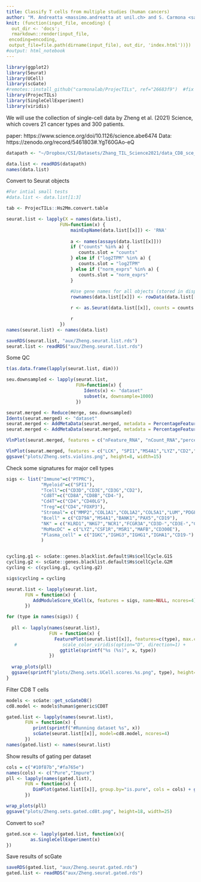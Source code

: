 ```yaml
---
title: Classify T cells from multiple studies (human cancers)
author: "M. Andreatta <massimo.andreatta at unil.ch> and S. Carmona <santiago.carmona at unil.ch>"
knit: (function(input_file, encoding) {
  out_dir <- 'docs';
  rmarkdown::render(input_file,
 encoding=encoding,
 output_file=file.path(dirname(input_file), out_dir, 'index.html'))})
#output: html_notebook
---
```


```r
library(ggplot2)
library(Seurat)
library(UCell)
library(scGate)
#remotes::install_github("carmonalab/ProjecTILs", ref="26683f9")  #fix commit, for reproducibility
library(ProjecTILs)
library(SingleCellExperiment)
library(viridis)
```


We will use the collection of single-cell data by Zheng et al. (2021) Science, which covers 21 cancer types and 300 patients.

paper: https://www.science.org/doi/10.1126/science.abe6474
Data: https://zenodo.org/record/5461803#.YgT60GAo-eQ

```r
datapath <- "~/Dropbox/CSI/Datasets/Zhang_TIL_Science2021/data_CD8_sce_list.rds"

data.list <- readRDS(datapath)
names(data.list)
```

Convert to Seurat objects
```r
#For intial small tests
#data.list <- data.list[1:3]

tab <- ProjecTILs::Hs2Mm.convert.table

seurat.list <- lapply(X = names(data.list),  
                    FUN=function(x) {
                        mainExpName(data.list[[x]]) <- 'RNA'
                        
                        a <- names(assays(data.list[[x]]))
                        if ("counts" %in% a) {
                           counts.slot = "counts"
                        } else if ("log2TPM" %in% a) {
                           counts.slot = "log2TPM"
                        } else if ("norm_exprs" %in% a) {
                           counts.slot = "norm_exprs" 
                        }  
                        
                        #Use gene names for all objects (stored in display.name)
                        rownames(data.list[[x]]) <- rowData(data.list[[x]])[["display.name"]]  

                        r <- as.Seurat(data.list[[x]], counts = counts.slot, data = "norm_exprs", project=x)

                        r
                    })
names(seurat.list) <- names(data.list)
```

```r
saveRDS(seurat.list, "aux/Zheng.seurat.list.rds")
seurat.list <- readRDS("aux/Zheng.seurat.list.rds")
```

Some QC
```r
t(as.data.frame(lapply(seurat.list, dim)))

seu.downsampled <- lapply(seurat.list,
                          FUN=function(x) {
                             Idents(x) <- "dataset"
                             subset(x, downsample=1000)
                          })

seurat.merged <- Reduce(merge, seu.downsampled)
Idents(seurat.merged) <- "dataset"
seurat.merged <- AddMetaData(seurat.merged, metadata = PercentageFeatureSet(seurat.merged, pattern = "^RP[LS]"), col.name = "percent.ribo")
seurat.merged <- AddMetaData(seurat.merged, metadata = PercentageFeatureSet(seurat.merged, pattern = "^MT-"), col.name = "percent.mito")

VlnPlot(seurat.merged, features = c("nFeature_RNA", "nCount_RNA","percent.ribo","percent.mito"), ncol = 2, pt.size=0)

VlnPlot(seurat.merged, features = c("LCK", "SPI1","MS4A1","LYZ","CD2","CD3E","CD3G","CD8A","NCAM1"), pt.size=0, stack = T, flip=T)
ggsave("plots/Zheng.sets.violins.png", height=8, width=15)
```


Check some signatures for major cell types
```r
sigs <- list("Immune"=c("PTPRC"),
             "Myeloid"=c("SPI1"),
             "Tcell"=c("CD3D","CD3E","CD3G","CD2"),
             "Cd8T"=c("CD8A","CD8B","CD4-"),
             "Cd4T"=c("CD4","CD40LG"),
             "Treg"=c("CD4","FOXP3"),
             "Stromal"= c("MMP2","COL1A1","COL1A2","COL5A1","LUM","PDGFRA"),
             "Bcell" = c("CD79A","MS4A1","BANK1","PAX5","CD19"),
             "NK" = c("KLRD1","NKG7","NCR1","FCGR3A","CD3D-","CD3E-","CD3G-"),
             "MoMacDC" = c("LYZ","CSF1R","MSR1","MAFB","CD300E"),
             "Plasma_cell" = c("IGKC","IGHG3","IGHG1","IGHA1","CD19-")
             )


cycling.g1 <- scGate::genes.blacklist.default$Hs$cellCycle.G1S
cycling.g2 <- scGate::genes.blacklist.default$Hs$cellCycle.G2M
cycling <- c(cycling.g1, cycling.g2)

sigs$cycling = cycling

seurat.list <- lapply(seurat.list,
       FUN = function(x) {
          AddModuleScore_UCell(x, features = sigs, name=NULL, ncores=4)
       })

```

```r

for (type in names(sigs)) {
  
  pll <- lapply(names(seurat.list),
                FUN = function(x) {
                  FeaturePlot(seurat.list[[x]], features=c(type), max.cutoff = 'q99') + 
   #                 scale_color_viridis(option="D", direction=1) + 
                    ggtitle(sprintf("%s (%s)", x, type))
                })
  
  wrap_plots(pll)
  ggsave(sprintf("plots/Zheng.sets.UCell.scores.%s.png", type), height=18, width=25)
}
```
Filter CD8 T cells
```r
models <- scGate::get_scGateDB()
cd8.model <- models$human$generic$CD8T

gated.list <- lapply(names(seurat.list),
       FUN = function(x) {
          print(sprintf("#Running dataset %s", x))
          scGate(seurat.list[[x]], model=cd8.model, ncores=4)
       })
names(gated.list) <- names(seurat.list)
```

Show results of gating per dataset
```r
cols = c("#10f87b","#fa765e")
names(cols) <- c("Pure","Impure")
pll <- lapply(names(gated.list),
       FUN = function(x) {
          DimPlot(gated.list[[x]], group.by="is.pure", cols = cols) + ggtitle(x)
       })

wrap_plots(pll)
ggsave("plots/Zheng.sets.gated.cd8t.png", height=18, width=25)

```
Convert to `sce`?
```r
gated.sce <- lapply(gated.list, function(x){
         as.SingleCellExperiment(x)
})

```

Save results of scGate
```r
saveRDS(gated.list, "aux/Zheng.seurat.gated.rds")
gated.list <- readRDS("aux/Zheng.seurat.gated.rds")
```


